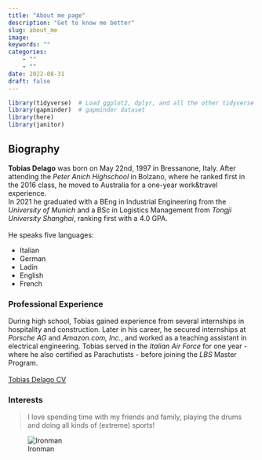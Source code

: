 ```yaml
---
title: "About me page"
description: "Get to know me better"
slug: about_me
image: 
keywords: ""
categories: 
    - ""
    - ""
date: 2022-08-31
draft: false
---
```


```r
library(tidyverse)  # Load ggplot2, dplyr, and all the other tidyverse packages
library(gapminder)  # gapminder dataset
library(here)
library(janitor)
```


## Biography

**Tobias Delago** was born on May 22nd, 1997 in Bressanone, Italy. After
attending the *Peter Anich Highschool* in Bolzano, where he ranked first
in the 2016 class, he moved to Australia for a one-year work&travel
experience.\
In 2021 he graduated with a BEng in Industrial Engineering from the
*University of Munich* and a BSc in Logistics Management from *Tongji
University Shanghai*, ranking first with a 4.0 GPA.\
\
He speaks five languages:

-   Italian
-   German
-   Ladin
-   English
-   French

### Professional Experience

During high school, Tobias gained experience from several internships in
hospitality and construction. Later in his career, he secured
internships at *Porsche AG* and *Amazon.com, Inc.*, and worked as a
teaching assistant in electrical engineering. Tobias served in the
*Italian Air Force* for one year - where he also certified as
Parachutists - before joining the *LBS* Master Program.\
\
[Tobias Delago CV](https://www.dropbox.com/s/h93mpdwyknnrwzj/Tobias%20CV%20DRAFT.pdf?raw=1)

### Interests

> I love spending time with my friends and family, playing the drums and doing all kinds of (extreme) sports!

![Ironman](https://www.dropbox.com/s/6h5u85o3nhvwy6a/Ironman.jpg?raw=1)



